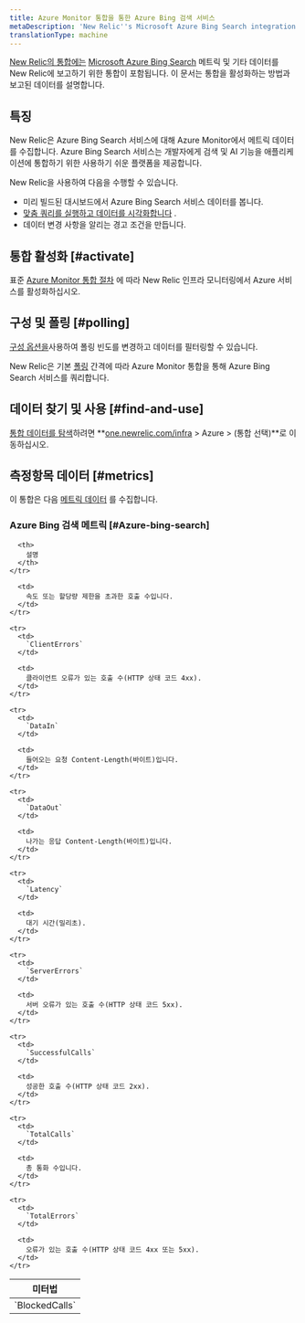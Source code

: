 ```yaml
---
title: Azure Monitor 통합을 통한 Azure Bing 검색 서비스
metaDescription: 'New Relic''s Microsoft Azure Bing Search integration: what data it reports and how to enable it.'
translationType: machine
---
```


[New Relic의 통합에는](/docs/infrastructure/integrations-getting-started/getting-started/introduction-infrastructure-integrations) [Microsoft Azure Bing Search](https://learn.microsoft.com/en-us/bing/search-apis/bing-web-search/) 메트릭 및 기타 데이터를 New Relic에 보고하기 위한 통합이 포함됩니다. 이 문서는 통합을 활성화하는 방법과 보고된 데이터를 설명합니다.

## 특징

New Relic은 Azure Bing Search 서비스에 대해 Azure Monitor에서 메트릭 데이터를 수집합니다. Azure Bing Search 서비스는 개발자에게 검색 및 AI 기능을 애플리케이션에 통합하기 위한 사용하기 쉬운 플랫폼을 제공합니다.

New Relic을 사용하여 다음을 수행할 수 있습니다.

* 미리 빌드된 대시보드에서 Azure Bing Search 서비스 데이터를 봅니다.
* [맞춤 쿼리를 실행하고 데이터를 시각화합니다](/docs/infrastructure/integrations-getting-started/getting-started/use-integration-data-new-relic-insights) .
* 데이터 변경 사항을 알리는 경고 조건을 만듭니다.

## 통합 활성화 [#activate]

표준 [Azure Monitor 통합 절차](/docs/infrastructure/microsoft-azure-integrations/azure-integrations-list/azure-monitor) 에 따라 New Relic 인프라 모니터링에서 Azure 서비스를 활성화하십시오.

## 구성 및 폴링 [#polling]

[구성 옵션을](/docs/infrastructure/microsoft-azure-integrations/azure-integrations-list/azure-monitor/#settings)사용하여 폴링 빈도를 변경하고 데이터를 필터링할 수 있습니다.

New Relic은 기본 [폴링](/docs/infrastructure/microsoft-azure-integrations/azure-integrations-list/azure-monitor/#settings) 간격에 따라 Azure Monitor 통합을 통해 Azure Bing Search 서비스를 쿼리합니다.

## 데이터 찾기 및 사용 [#find-and-use]

[통합 데이터를 탐색](/docs/infrastructure/integrations/find-use-infrastructure-integration-data)하려면 **[one.newrelic.com/infra](https://one.newrelic.com/infra) > Azure > (통합 선택)**로 이동하십시오.

## 측정항목 데이터 [#metrics]

이 통합은 다음 [메트릭 데이터](/docs/infrastructure/integrations-getting-started/getting-started/understand-integration-data-data-types#metric) 를 수집합니다.

### Azure Bing 검색 메트릭 [#Azure-bing-search]

<table>
  <thead>
    <tr>
      <th style={{ width: "300px" }}>
        미터법
      </th>

      <th>
        설명
      </th>
    </tr>
  </thead>

  <tbody>
    <tr>
      <td>
        `BlockedCalls`
      </td>

      <td>
        속도 또는 할당량 제한을 초과한 호출 수입니다.
      </td>
    </tr>

    <tr>
      <td>
        `ClientErrors`
      </td>

      <td>
        클라이언트 오류가 있는 호출 수(HTTP 상태 코드 4xx).
      </td>
    </tr>

    <tr>
      <td>
        `DataIn`
      </td>

      <td>
        들어오는 요청 Content-Length(바이트)입니다.
      </td>
    </tr>

    <tr>
      <td>
        `DataOut`
      </td>

      <td>
        나가는 응답 Content-Length(바이트)입니다.
      </td>
    </tr>

    <tr>
      <td>
        `Latency`
      </td>

      <td>
        대기 시간(밀리초).
      </td>
    </tr>

    <tr>
      <td>
        `ServerErrors`
      </td>

      <td>
        서버 오류가 있는 호출 수(HTTP 상태 코드 5xx).
      </td>
    </tr>

    <tr>
      <td>
        `SuccessfulCalls`
      </td>

      <td>
        성공한 호출 수(HTTP 상태 코드 2xx).
      </td>
    </tr>

    <tr>
      <td>
        `TotalCalls`
      </td>

      <td>
        총 통화 수입니다.
      </td>
    </tr>

    <tr>
      <td>
        `TotalErrors`
      </td>

      <td>
        오류가 있는 호출 수(HTTP 상태 코드 4xx 또는 5xx).
      </td>
    </tr>
  </tbody>
</table>